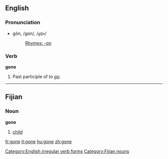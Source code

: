 ==English==

{{rank|along|four|wish|328|gone|times|girl|during}}

===Pronunciation===
*gŏn, /gɒn/, /<tt>gQn</tt>/
*:[[Rhymes:English:-ɒn|Rhymes: -ɒn]]

===Verb===
'''gone'''
#Past participle of ''to [[go]]''.

[[Category:English irregular verb forms]]

----

==Fijian==
===Noun===
'''gone'''

# [[child]]

[[Category:Fijian nouns]]

[[fr:gone]]
[[it:gone]]
[[hu:gone]]
[[zh:gone]]